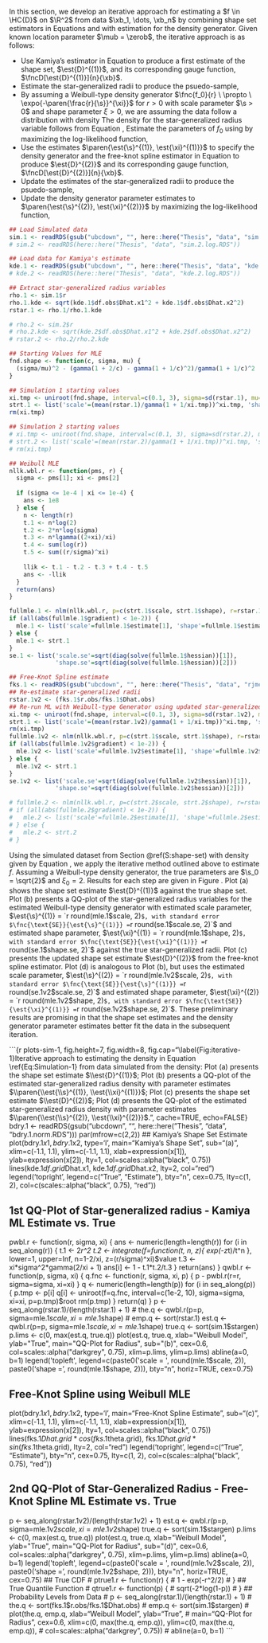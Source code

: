 

In this section, we develop an iterative approach for estimating a \ac{pdf} $f \in \HC{D}$ on $\R^2$ from data $\xb_1, \dots, \xb_n$ by combining shape set estimators in Equations \eqref{Eq:estimator-Kamiya} and \eqref{Eq:free-knot-estimator} with \ac{ml} estimation for the density generator. Given known location parameter $\mub = \zerob$, the iterative approach is as follows:

  - Use Kamiya's estimator in Equation \eqref{Eq:K-standard} to produce a first estimate of the shape set, $\est{D}^{(1)}$, and its corresponding gauge function, $\fncD[\est{D}^{(1)}]{n}{\xb}$.
  - Estimate the star-generalized radii to produce the psuedo-sample, \eqq{
  \est{r}_i^{(1)} = \fncD[\est{D}^{(1)}]{n}{\xb_i}, \qquad i = 1, \dots, n.
  }
  - By assuming a Weibull-type density generator $\fnc{f_0}{r} \ \propto \ \expo{-\paren{\frac{r}{\s}}^{\xi}}$ for $r > 0$ with scale parameter $\s > 0$ and shape parameter $\xi > 0$, we are assuming the data follow a distribution with density \eqq{
    \fnc{f}{\xb} = \fnc{f_0}{\fncD{n}{\xb}} = \frac{1}{\abs{D}\s^2\fnc{\Gamma}{\frac{2+\xi}{\xi}}}\expo{-\paren{\frac{\fncD{n}{\xb}}{\s}}^{\xi}}, \qquad \xb \in \R^2.
    } The density for the star-generalized radius variable follows from Equation \eqref{Eq:scale-r}, \eqq{
    \fnc{f_R}{r} = \frac{2}{\s^2\fnc{\Gamma}{\frac{2+\xi}{\xi}}}r\expo{-\paren{\frac{r}{\s}}^{\xi}}, \qquad r > 0.
    } Estimate the parameters of $f_0$ using \ac{ml} by maximizing the log-likelihood function, \eqq{
    \fnc{\ell}{\s, \xi; \est{r}_1^{(1)}, \dots, \est{r}_n^{(1)}} = n\fnc{\log}{2} - 2n\fnc{\log}{\s} - n\fnc{\log}{\fnc{\Gamma}{\frac{2+\xi}{\xi}}} + \sumto{i=1}{n}\fnc{\log}{\est{r}_i^{(1)}} - \sumto{i=1}{n}\paren{\frac{\est{r}_i^{(1)}}{\s}}^{\xi}.
  }
  - Use the \ac{ml} estimates $\paren{\est{\s}^{(1)}, \est{\xi}^{(1)}}$ to specify the density generator and the free-knot spline estimator in Equation \eqref{Eq:free-knot-estimator} to produce $\est{D}^{(2)}$ and its corresponding gauge function, $\fncD[\est{D}^{(2)}]{n}{\xb}$.
  - Update the estimates of the star-generalized radii to produce the psuedo-sample, \eqq{
  \est{r}_i^{(2)} = \fncD[\est{D}^{(2)}]{n}{\xb_i}, \qquad i = 1, \dots, n.
  }
  - Update the density generator parameter estimates to $\paren{\est{\s}^{(2)}, \est{\xi}^{(2)}}$ by maximizing the log-likelihood function, \eqq{
    \fnc{\ell}{\s, \xi; \est{r}_1^{(2)}, \dots, \est{r}_n^{(2)}} = n\fnc{\log}{2} - 2n\fnc{\log}{\s} - n\fnc{\log}{\fnc{\Gamma}{\frac{2+\xi}{\xi}}} + \sumto{i=1}{n}\fnc{\log}{\est{r}_i^{(2)}} - \sumto{i=1}{n}\paren{\frac{\est{r}_i^{(2)}}{\s}}^{\xi}.
  }
  
<!-- In the next section, we apply the iterative method as outlined above to estimate the densities for the simulated datasets outlined in Section \@ref(S:shape-set). While we do not go beyond the above steps, it should noted that the iterative method can be extended. The parameter estimates for the density generator can be updated using the data, $\est{r}_i^{(2)} = \fncD[\est{D}^{(2)}]{n}{\xb}$. Then, the updated density generator can be plugged back into the free-knot spline estimator to update the shape set estimate. This process can be repeated until convergence.  -->

<!-- Regardless of the approach to estimating the density generator, we employ the iterative approach of Section \@ref(estimation). In particular, we use Kamiya's estimator in Equation \eqref{Eq:K-standard} to estimate the gauge function for $D$ as $\fncD[\est{D}^{(1)}]{n}{\xb}$, assuming $\mub = \zerob$. We then calculate the estimates of the star-generalized radii for each observation as $\fncD[\est{D}^{(1)}]{n}{\xb} = r_i^{(1)}$. Further assuming a parametric form for the density generator, we use \ac{ml} estimation and denote the estimate of the density generator as $\est{f}_0^{(1)}$. -->

<!-- We can now use $\est{f}_0^{(1)}$ to re-estimate the shape set. For example, we can specify the density generator as $\est{f}_0^{(1)}$ and adopt the free-knot spline estimator in Equation \eqref{Eq:free-knot-estimator}. Or we can use a nonparametric method such as kernel regression and choose the bandwidth argument by maximizing the likelihood assuming $f_0 = \est{f}_0^{(1)}$. This produces another estimate for the gauge function, $\fncD[\est{D}^{(2)}]{n}{\xb}$, which can be used to update our estimates of the star-generalized radii, $\fncD[\est{D}^{(2)}]{n}{\xb} = r_i^{(2)}$, which in turn can be used to update our estimate of $f_0$ to $\est{f}_0^{(2)}$. This process is referred to as the iterative method and is similar to the EM-Algorithm \citep{Dempster1977}. -->

<!-- ### Shape Set and Scaling {#SSS:shape-set-scaling} -->

<!-- To facilitate estimation of $f\in\HC{D}$ that is computationally efficient and parsimonious, we take a closer look at the gauge function in defining the shape set. From Equation \eqref{Eq:D-boundary}, there is a clear relationship between $\fnc{n_D}{\xb - \mub}$ for points $\xb \in \pd D$ and the polar function $\fncD{r}{\tbm}$. In Section \@ref(S:shape-set), we have seen that approaches to estimating $\fncD{r}{\t}$ are readily available, well-established, and provide a general approach for estimation of $D$ up to proportion. The unresolved issue thus far is the potential effect of the proportion $\ka > 0$. We now show that for the normal distribution we can either incorporate a scaling parameter into the density generator or scale the shape set using the homogeneity property of the gauge function. -->

<!-- Assume we have the random vector \eqq{ -->
<!--   \Xb = \bmat{X_1 \\ X_2} \sim \dist{N}{\bmat{0 \\ 0}, \bmat{1 & 0 \\ 0 & 1}}. -->
<!-- } The density generator takes the form \eqq{ -->
<!--   \fnc{f_0}{\fnc{n_D}{\xb}} \ \propto \ e^{-\fnc{n_D}{\xb}^2/2}, -->
<!-- } with normalizing constant $p\abs{D} = 2\pi$ using Equation \eqref{Eq:normalizing-constant}. -->

<!-- Now suppose we scaled the components of $\Xb$ equally by $\s$. Let $\Yb = \s\Xb$. Then, \eqq{ -->
<!--   \Yb = \bmat{Y_1 \\ Y_2} \sim \dist{N}{\bmat{0 \\ 0}, \bmat{\s^2 & 0 \\ 0 & \s^2}}. -->
<!-- } We have a choice of placing a scaling parameter into the density generator, \eqq{ -->
<!--   \fnc{f_{01}}{\fnc{n_D}{\xb}} \ \propto \ \expo{-\frac{\fnc{n_D}{\xb}^2}{2\s^2}}, -->
<!-- } or into the shape set $E = \s D$. -->

<!-- Let's look at each situation in turn. If we incorporate the scaling parameter into the density generator, then our shape set remains as the circle $D$ with radius $1$. The terms of the normalizing constant that lie outside the integral in Equation \eqref{Eq:normalizing-constant} are unchanged, $p\abs{D} = 2\pi$. However, the integral portion produces \eqq{ -->
<!--   \int_{0}^{\nf}r\expo{-\frac{r^2}{2\s^2}}dr = \s^2, -->
<!-- } and we get the familiar normalizing constant $2\s^2\pi$ for a bivariate isotropic normal density. -->

<!-- This result continues to hold for the bivariate normal family. Consider the anisotropic normal density with covariance matrix $\Sigma \in \R^{2\times2}$ with components $\s_{ij}$. The positive-definiteness of $\Sigma$ guarantees its diagonalization and thus there are two eigenvalues $\l_1$ and $\l_2$ which represent a stretching of the circle of radius $1$ in orthogonal directions of their corresponding eigenvectors. Standardizing the eigenvalues to $\l_1 = 1$ and $\l_2 = \l_2/\l_1$, we can write the covariance matrix as \eqq{ -->
<!--   \Sigma = V\tr DV = \l_1 V\tr \bmat{1 & 0 \\ 0 & \l_2/\l_1} V = \l_1\widetilde{\Sigma}, -->
<!-- } and we again have the option of accounting for the scaling in the shape set or the density generator. In the former case, we need not worry about the value of $\l_1$ explicitly and the resulting star-generalized radius variables are standardized to have scale 1. For the bivariate normal distribution, the shape set could then be viewed as \eqq{ -->
<!--   \fnc{\de}{\xb; \mub, \Sigma} = \paren{\xb - \mub}\tr\Sigma^{-1}\paren{\xb - \mub} = \frac{1}{\l_1}\paren{\xb - \mub}\tr\widetilde{\Sigma}^{-1}\paren{\xb - \mub} = \zb\tr\widetilde{\Sigma}^{-1}\zb, -->
<!-- } for standard bivariate normal vector $\zb$. -->

<!-- A goal of this research is to confirm that this conclusion holds in general for densities $f\in\HC{D}$. In particular, show that estimation is unaffected by whether a scaling parameter is included in the density generator or the shape set, and be sure that the identifiability property for distributions is not violated \citep[p. 11]{Liebscher2016}. -->

```r
## Load Simulated data
sim.1 <- readRDS(gsub("ubcdown", "", here::here("Thesis", "data", "sim.1.norm.RDS")))
# sim.2 <- readRDS(here::here("Thesis", "data", "sim.2.log.RDS"))

## Load data for Kamiya's estimate
kde.1 <- readRDS(gsub("ubcdown", "", here::here("Thesis", "data", "kde.1.norm.RDS")))
# kde.2 <- readRDS(here::here("Thesis", "data", "kde.2.log.RDS"))

## Extract star-generalized radius variables
rho.1 <- sim.1$r
rho.1.kde <- sqrt(kde.1$df.obs$Dhat.x1^2 + kde.1$df.obs$Dhat.x2^2)
rstar.1 <- rho.1/rho.1.kde

# rho.2 <- sim.2$r
# rho.2.kde <- sqrt(kde.2$df.obs$Dhat.x1^2 + kde.2$df.obs$Dhat.x2^2)
# rstar.2 <- rho.2/rho.2.kde

## Starting Values for MLE
fnd.shape <- function(c, sigma, mu) { 
  (sigma/mu)^2 - (gamma(1 + 2/c) - gamma(1 + 1/c)^2)/gamma(1 + 1/c)^2
}

## Simulation 1 starting values
xi.tmp <- uniroot(fnd.shape, interval=c(0.1, 3), sigma=sd(rstar.1), mu=mean(rstar.1))$root
strt.1 <- list('scale'=(mean(rstar.1)/gamma(1 + 1/xi.tmp))^xi.tmp, 'shape'=xi.tmp)
rm(xi.tmp)

## Simulation 2 starting values
# xi.tmp <- uniroot(fnd.shape, interval=c(0.1, 3), sigma=sd(rstar.2), mu=mean(rstar.2))$root
# strt.2 <- list('scale'=(mean(rstar.2)/gamma(1 + 1/xi.tmp))^xi.tmp, 'shape'=xi.tmp)
# rm(xi.tmp)

## Weibull MLE
nllk.wbl.r <- function(pms, r) {
  sigma <- pms[1]; xi <- pms[2]
  
  if (sigma <= 1e-4 | xi <= 1e-4) {
    ans <- 1e8
  } else {
    n <- length(r)
    t.1 <- n*log(2)
    t.2 <- 2*n*log(sigma)
    t.3 <- n*lgamma((2+xi)/xi)
    t.4 <- sum(log(r))
    t.5 <- sum((r/sigma)^xi)
    
    llik <- t.1 - t.2 - t.3 + t.4 - t.5
    ans <- -llik
  }
  return(ans)
}

fullmle.1 <- nlm(nllk.wbl.r, p=c(strt.1$scale, strt.1$shape), r=rstar.1, hessian=TRUE)
if (all(abs(fullmle.1$gradient) < 1e-2)) {
  mle.1 <- list('scale'=fullmle.1$estimate[1], 'shape'=fullmle.1$estimate[2])
} else {
  mle.1 <- strt.1
}
se.1 <- list('scale.se'=sqrt(diag(solve(fullmle.1$hessian))[1]), 
             'shape.se'=sqrt(diag(solve(fullmle.1$hessian))[2]))

## Free-Knot Spline estimate
fks.1 <- readRDS(gsub("ubcdown", "", here::here("Thesis", "data", "rjmcmc.sim1.wbl.RDS")))
## Re-estimate star-generalized radii
rstar.1v2 <- (fks.1$r.obs/fks.1$Dhat.obs)
## Re-run ML with Weibull-type Generator using updated star-generalized radii
xi.tmp <- uniroot(fnd.shape, interval=c(0.1, 3), sigma=sd(rstar.1v2), mu=mean(rstar.1v2))$root
strt.1 <- list('scale'=(mean(rstar.1v2)/gamma(1 + 1/xi.tmp))^xi.tmp, 'shape'=xi.tmp)
rm(xi.tmp)
fullmle.1v2 <- nlm(nllk.wbl.r, p=c(strt.1$scale, strt.1$shape), r=rstar.1v2, hessian=TRUE)
if (all(abs(fullmle.1v2$gradient) < 1e-2)) {
  mle.1v2 <- list('scale'=fullmle.1v2$estimate[1], 'shape'=fullmle.1v2$estimate[2])
} else {
  mle.1v2 <- strt.1
}
se.1v2 <- list('scale.se'=sqrt(diag(solve(fullmle.1v2$hessian))[1]), 
             'shape.se'=sqrt(diag(solve(fullmle.1v2$hessian))[2]))

# fullmle.2 <- nlm(nllk.wbl.r, p=c(strt.2$scale, strt.2$shape), r=rstar.2)
# if (all(abs(fullmle.2$gradient) < 1e-2)) {
#   mle.2 <- list('scale'=fullmle.2$estimate[1], 'shape'=fullmle.2$estimate[2])
# } else {
#   mle.2 <- strt.2
# }
```

Using the simulated dataset from Section \@ref(S:shape-set) with density given by Equation \eqref{Eq:Simulation-1}, we apply the iterative method outlined above to estimate $f$. Assuming a Weibull-type density generator, the true parameters are $\s_0 = \sqrt{2}$ and $\xi_0 = 2$. Results for each step are given in Figure \ref{Fig:iterative-1}. Plot (a) shows the shape set estimate $\est{D}^{(1)}$ against the true shape set. Plot (b) presents a QQ-plot of the star-generalized radius variables for the estimated Weibull-type density generator with estimated scale parameter, $\est{\s}^{(1)} = `r round(mle.1$scale, 2)`$, with standard error $\fnc{\text{SE}}{\est{\s}^{(1)}} = `r round(se.1$scale.se, 2)`$ and estimated shape parameter, $\est{\xi}^{(1)} = `r round(mle.1$shape, 2)`$, with standard error $\fnc{\text{SE}}{\est{\xi}^{(1)}} = `r round(se.1$shape.se, 2)`$ against the true star-generalized radii. Plot (c) presents the updated shape set estimate $\est{D}^{(2)}$ from the free-knot spline estimator. Plot (d) is analogous to Plot (b), but uses the estimated scale parameter, $\est{\s}^{(2)} = `r round(mle.1v2$scale, 2)`$, with standard error $\fnc{\text{SE}}{\est{\s}^{(1)}} = `r round(se.1v2$scale.se, 2)`$ and estimated shape parameter, $\est{\xi}^{(2)} = `r round(mle.1v2$shape, 2)`$, with standard error $\fnc{\text{SE}}{\est{\xi}^{(1)}} = `r round(se.1v2$shape.se, 2)`$. These preliminary results are promising in that the shape set estimates and the density generator parameter estimates better fit the data in the subsequent iteration.

```{r plots-sim-1, fig.height=7, fig.width=8, fig.cap="\\label{Fig:iterative-1}Iterative approach to estimating the density in Equation \\ref{Eq:Simulation-1} from data simulated from the density: Plot (a) presents the shape set estimate $\\est{D}^{(1)}$; Plot (b) presents a QQ-plot of the estimated star-generalized radius density with parameter estimates $\\paren{\\est{\\s}^{(1)}, \\est{\\xi}^{(1)}}$; Plot (c) presents the shape set estimate $\\est{D}^{(2)}$; Plot (d) presents the QQ-plot of the estimated star-generalized radius density with parameter estimates $\\paren{\\est{\\s}^{(2)}, \\est{\\xi}^{(2)}}$.", cache=TRUE, echo=FALSE}
bdry.1 <- readRDS(gsub("ubcdown", "", here::here("Thesis", "data", "bdry.1.norm.RDS")))
par(mfrow=c(2,2))
## Kamiya's Shape Set Estimate
plot(bdry.1$x1, bdry.1$x2, type='l', main="Kamiya's Shape Set", sub="(a)",
     xlim=c(-1.1, 1.1), ylim=c(-1.1, 1.1), xlab=expression(x[1]), ylab=expression(x[2]),
     lty=1, col=scales::alpha("black", 0.75))
lines(kde.1$df.grid$Dhat.x1, kde.1$df.grid$Dhat.x2, lty=2,
      col="red")
legend('topright', legend=c("True", "Estimate"), bty="n", cex=0.75,
       lty=c(1, 2), col=c(scales::alpha("black", 0.75), "red"))

## 1st QQ-Plot of Star-generalized radius - Kamiya ML Estimate vs. True
pwbl.r <- function(r, sigma, xi) {
  ans <- numeric(length=length(r))
  for (i in seq_along(r)) {
    t.1 <- 2*r^2
    t.2 <- integrate(f=function(t, n, z){ exp(-z*t)/t^n }, lower=1, upper=Inf, n=1-2/xi, z=(r/sigma)^xi)$value
    t.3 <- xi*sigma^2*gamma(2/xi + 1)
    ans[i] <- 1 - t.1*t.2/t.3
  }
  return(ans)
}
qwbl.r <- function(p, sigma, xi) {
  q.fnc <- function(r, sigma, xi, p) {
    p - pwbl.r(r=r, sigma=sigma, xi=xi)
  }
  q <- numeric(length=length(p))
  for (i in seq_along(p)) {
    p.tmp <- p[i]
    q[i] <- uniroot(f=q.fnc, interval=c(1e-2, 10), sigma=sigma, xi=xi, p=p.tmp)$root
    rm(p.tmp)
  }
  return(q)
}
p <- seq_along(rstar.1)/(length(rstar.1) + 1)
# the.q <- qwbl.r(p=p, sigma=mle.1$scale, xi=mle.1$shape)
# emp.q <- sort(rstar.1)
est.q <- qwbl.r(p=p, sigma=mle.1$scale, xi=mle.1$shape)
true.q <- sort(sim.1$stargen)
p.lims <- c(0, max(est.q, true.q))
plot(est.q, true.q, xlab="Weibull Model", ylab="True",
     main="QQ-Plot for Radius", sub="(b)", cex=0.6,
     col=scales::alpha("darkgrey", 0.75), xlim=p.lims, ylim=p.lims)
abline(a=0, b=1)
legend('topleft', legend=c(paste0('scale = ', round(mle.1$scale, 2)), paste0('shape = ', round(mle.1$shape, 2))),
       bty="n", horiz=TRUE, cex=0.75)

## Free-Knot Spline using Weibull MLE
plot(bdry.1$x1, bdry.1$x2, type='l', main="Free-Knot Spline Estimate", sub="(c)",
     xlim=c(-1.1, 1.1), ylim=c(-1.1, 1.1), xlab=expression(x[1]), ylab=expression(x[2]),
     lty=1, col=scales::alpha("black", 0.75))
lines(fks.1$Dhat.grid*cos(fks.1$theta.grid), fks.1$Dhat.grid*sin(fks.1$theta.grid), lty=2,
      col="red")
legend('topright', legend=c("True", "Estimate"), bty="n", cex=0.75,
       lty=c(1, 2), col=c(scales::alpha("black", 0.75), "red"))

## 2nd QQ-Plot of Star-Generalized Radius - Free-Knot Spline ML Estimate vs. True
p <- seq_along(rstar.1v2)/(length(rstar.1v2) + 1)
est.q <- qwbl.r(p=p, sigma=mle.1v2$scale, xi=mle.1v2$shape)
true.q <- sort(sim.1$stargen)
p.lims <- c(0, max(est.q, true.q))
plot(est.q, true.q, xlab="Weibull Model", ylab="True",
     main="QQ-Plot for Radius", sub="(d)", cex=0.6,
     col=scales::alpha("darkgrey", 0.75), xlim=p.lims, ylim=p.lims)
abline(a=0, b=1)
legend('topleft', legend=c(paste0('scale = ', round(mle.1v2$scale, 2)), paste0('shape = ', round(mle.1v2$shape, 2))),
       bty="n", horiz=TRUE, cex=0.75)
## True CDF
# ptrue1.r <- function(r) {
#   1 - exp(-r^2/2)
# }
## True Quantile Function
# qtrue1.r <- function(p) {
#   sqrt(-2*log(1-p))
# }
## Probability Levels from Data
# p <- seq_along(rstar.1)/(length(rstar.1) + 1)
# the.q <- sort(fks.1$r.obs/fks.1$Dhat.obs)
# emp.q <- sort(sim.1$stargen)
# plot(the.q, emp.q, xlab="Weibull Model", ylab="True",
#      main="QQ-Plot for Radius", cex=0.6, xlim=c(0, max(the.q, emp.q)), ylim=c(0, max(the.q, emp.q)),
#      col=scales::alpha("darkgrey", 0.75))
# abline(a=0, b=1)
```

<!-- ### Simulation Example 2 -->

<!-- ```{r plots-sim-2, fig.height=7, fig.width=8, fig.cap="\\label{Fig:diag-sim-1}Comparing estimates to true values for Simulation 2", cache=TRUE} -->
<!-- bdry.2 <- readRDS(here::here("Thesis", "data", "bdry.2.log.RDS")) -->
<!-- par(mfrow=c(2,2)) -->
<!-- ## Kamiya's Shape Set Estimate -->
<!-- plot(bdry.2$x1, bdry.2$x2, type='l', main="Kamiya's Shape Set", -->
<!--      xlim=c(-1.1, 1.1), ylim=c(-1.1, 1.1), xlab=expression(x[1]), ylab=expression(x[2]), -->
<!--      lty=1, col=scales::alpha("black", 0.75)) -->
<!-- lines(kde.2$df.grid$Dhat.x1, kde.2$df.grid$Dhat.x2, lty=2, -->
<!--       col="red") -->
<!-- legend('topright', legend=c("True", "Estimate"), bty="n", cex=0.75, -->
<!--        lty=c(1, 2), col=c(scales::alpha("black", 0.75), "red")) -->

<!-- ## QQ-Plot of R - MLE -->
<!-- pwbl.r <- function(r, sigma, xi) { -->
<!--   ans <- numeric(length=length(r)) -->
<!--   for (i in seq_along(r)) { -->
<!--     t.1 <- 2*r^2 -->
<!--     t.2 <- integrate(f=function(t, n, z){ exp(-z*t)/t^n }, lower=1, upper=Inf, n=1-2/xi, z=(r/sigma)^xi)$value -->
<!--     t.3 <- xi*sigma^2*gamma(2/xi + 1) -->
<!--     ans[i] <- 1 - t.1*t.2/t.3 -->
<!--   } -->
<!--   return(ans) -->
<!-- } -->
<!-- qwbl.r <- function(p, sigma, xi) { -->
<!--   q.fnc <- function(r, sigma, xi, p) { -->
<!--     p - pwbl.r(r=r, sigma=sigma, xi=xi) -->
<!--   } -->
<!--   q <- numeric(length=length(p)) -->
<!--   for (i in seq_along(p)) { -->
<!--     p.tmp <- p[i] -->
<!--     q[i] <- uniroot(f=q.fnc, interval=c(1e-2, 10), sigma=sigma, xi=xi, p=p.tmp)$root -->
<!--     rm(p.tmp) -->
<!--   } -->
<!--   return(q) -->
<!-- } -->
<!-- p <- seq_along(rstar.2)/(length(rstar.2) + 1) -->
<!-- the.q <- qwbl.r(p=p, sigma=mle.2$scale, xi=mle.2$shape) -->
<!-- emp.q <- sort(rstar.2) -->
<!-- plot(the.q, emp.q, xlab="Weibull Model", ylab="Empirical", -->
<!--      main="QQ-Plot for Radius", cex=0.6, -->
<!--      col=scales::alpha("darkgrey", 0.75)) -->
<!-- abline(a=0, b=1) -->

<!-- ## Free-Knot Spline using Weibull MLE -->
<!-- fks.2 <- readRDS(here::here("Thesis", "data", "rjmcmc.sim2.wbl.RDS")) -->
<!-- plot(bdry.2$x1, bdry.2$x2, type='l', main="Free-Knot Spline Estimate", -->
<!--      xlim=c(-1.1, 1.1), ylim=c(-1.1, 1.1), xlab=expression(x[1]), ylab=expression(x[2]), -->
<!--      lty=1, col=scales::alpha("black", 0.75)) -->
<!-- lines(fks.2$Dhat.grid*cos(fks.2$theta.grid), fks.2$Dhat.grid*sin(fks.2$theta.grid), lty=2, -->
<!--       col="red") -->
<!-- legend('topright', legend=c("True", "Estimate"), bty="n", cex=0.75, -->
<!--        lty=c(1, 2), col=c(scales::alpha("black", 0.75), "red")) -->

<!-- ## QQ-Plot of R - True Model -->
<!-- # ptrue1.r <- function(r) { -->
<!-- #   1 - exp(-r^2/2) -->
<!-- # } -->
<!-- # qtrue1.r <- function(p) { -->
<!-- #   sqrt(-2*log(1-p)) -->
<!-- # } -->
<!-- # p <- seq_along(rstar.1)/(length(rstar.1) + 1) -->
<!-- the.q <- sort(fks.2$r.obs/fks.2$Dhat.obs) -->
<!-- emp.q <- sort(sim.2$stargen) -->
<!-- plot(the.q, emp.q, xlab="Weibull Model", ylab="True", -->
<!--      main="QQ-Plot for Radius", cex=0.6, xlim=c(0, max(the.q, emp.q)), ylim=c(0, max(the.q, emp.q)), -->
<!--      col=scales::alpha("darkgrey", 0.75)) -->
<!-- abline(a=0, b=1) -->
<!-- ``` -->


<!-- ### Simultaneous Approach -->

<!-- We use \ac{ml} estimation to estimate both the shape set and the density generator simultaneously. For now, we assume a trochoidal distribution family which implies the boundary of the density level sets are trochoids, and we are free to assume any parametric form for the density generator. The benefit of \ac{ml} estimation is that under an appropriate parametric model and regularity conditions, inference follows from the asymptotically normal distribution of the \ac{ml} estimators. -->

<!-- ### Estimation of the Density Generator {#SSS:estimation-dg} -->

<!-- Research needs to be performed. Preliminary ideas discussed in Section \@ref(SSS:estimation-of-dg). -->

<!-- ### Assessing Estimation {#SSS:estimation-assessment} -->

<!-- Research needs to be performed. Preliminary ideas discussed in Section \@ref(S:objectives). -->


